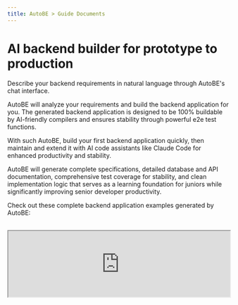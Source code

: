 ```yaml
---
title: AutoBE > Guide Documents
---
```


# AI backend builder for prototype to production

Describe your backend requirements in natural language through AutoBE's chat interface. 

AutoBE will analyze your requirements and build the backend application for you. The generated backend application is designed to be 100% buildable by AI-friendly compilers and ensures stability through powerful e2e test functions.

With such AutoBE, build your first backend application quickly, then maintain and extend it with AI code assistants like Claude Code for enhanced productivity and stability.

AutoBE will generate complete specifications, detailed database and API documentation, comprehensive test coverage for stability, and clean implementation logic that serves as a learning foundation for juniors while significantly improving senior developer productivity.

Check out these complete backend application examples generated by AutoBE:

<br />
<iframe
  src="https://www.youtube.com/embed/JNreQ0Rk94g"
  title="AutoBE Demonstration (Bulletin Board System)"
  width="100%"
  style={{ aspectRatio: "16/9" }}
  allow="accelerometer; autoplay; clipboard-write; encrypted-media; gyroscope; picture-in-picture; web-share"
  referrerPolicy="strict-origin-when-cross-origin"
  allowFullScreen
/>

1. **Discussion Board**: https://github.com/wrtnlabs/autobe-example-bbs
2. **To Do List**: https://github.com/wrtnlabs/autobe-example-todo
3. **Reddit Community**: https://github.com/wrtnlabs/autobe-example-reddit
4. **E-Commerce**: https://github.com/wrtnlabs/autobe-example-shopping
   - Requirements Analysis: [Report](https://github.com/wrtnlabs/autobe-example-shopping/tree/main/docs/analysis)
   - Database Design: [Entity Relationship Diagram](https://github.com/wrtnlabs/autobe-example-shopping/tree/main/docs/ERD.md) / [Prisma Schema](https://github.com/wrtnlabs/autobe-example-shopping/tree/main/prisma/schema)
   - API Design: [API Controllers](https://github.com/wrtnlabs/autobe-example-shopping/tree/main/src/controllers) / [DTO Structures](https://github.com/wrtnlabs/autobe-example-shopping/tree/main/src/api/structures)
   - E2E Test Functions: [`test/features/api`](https://github.com/wrtnlabs/autobe-example-shopping/tree/main/test/features/api)
   - API Implementations: [`src/providers`](https://github.com/wrtnlabs/autobe-example-shopping/tree/main/src/providers)

## Getting Started

[![Playground StackBlitz](https://autobe.dev/images/demonstrate/stackblitz.png)](https://stackblitz.com/github/wrtnlabs/autobe-playground-stackblitz)

https://stackblitz.com/github/wrtnlabs/autobe-playground-stackblitz

Visit the site above to use AutoBE directly through the StackBlitz website. Simply discuss the topic you want to build, and AutoBE will create a backend application for you.

Here's an example conversation script to use with AutoBE. Following this script will guide AutoBE to create an "Economic/Political Discussion Board":

1. **Requirements Analysis**: "I want to create an economic/political discussion board. Since I'm not familiar with programming, please write a requirements analysis report as you see fit."
2. **Database Design**: "Design the database schema."
3. **API Specification**: "Create the API interface specification."
4. **Testing**: "Make the e2e test functions."
5. **Implementation**: "Implement API functions."

If you want to use Local LLMs like `qwen3-80b-a3b` or maintain multiple chat sessions for frequent conversations with AutoBE, run the following commands. You can install AutoBE locally, run the playground application directly, and manage your chat sessions:

```bash
git clone https://github.com/wrtnlabs/autobe
cd autobe
pnpm install
pnpm run playground
```

![Compilation Success Dashboard](https://autobe.dev/images/demonstrate/replay-openai-gpt4.1.png)

> After installing AutoBE locally and running the playground, you can replay chat sessions from AutoBE development team's testing at http://localhost:5713/replay/index.html.

## How AutoBE Works

```mermaid
flowchart
subgraph "Backend Coding Agent"
  coder("Facade Controller")
end
subgraph "Functional Agents"
  coder --"Requirements Analysis"--> analyze("Analyze")
  coder --"ERD"--> prisma("Prisma")
  coder --"API Design"--> interface("Interface")
  coder --"Test Codes" --> test("Test")
  coder --"Main Program" --> realize("Realize")
end
subgraph "Compiler Feedback"
  prisma --"validates" --> prismaCompiler("<a href="https://github.com/wrtnlabs/autobe/blob/main/packages/interface/src/prisma/AutoBePrisma.ts" target="_blank">Prisma Compiler</a>")
  interface --"generates" --> openapiCompiler("<a href="https://github.com/wrtnlabs/autobe/blob/main/packages/interface/src/openapi/AutoBeOpenApi.ts" target="_blank">OpenAPI Compiler</a>")
  test --"analyzes" --> testCompiler("<a href="https://github.com/wrtnlabs/autobe/blob/main/packages/interface/src/test/AutoBeTest.ts" target="_blank">Test Compiler</a>")
  realize --"compiles" --> realizeCompiler("TypeScript Compiler")
end
```

AutoBE follows a waterfall methodology to generate backend applications, with 40+ specialized agents handling each phase. The agents work in coordinated teams throughout the development process.

Each waterfall stage includes AI-friendly compilers that guarantee type safety of the generated code. Rather than generating code directly, AutoBE's agents first construct language-neutral Abstract Syntax Trees using predefined schemas. Each AST node undergoes validation against type rules before any code generation occurs, catching structural errors at the conceptual level rather than during compilation.

This approach is designed to ensure that the final generated TypeScript and Prisma code is 100% buildable. Based on our testing with multiple example projects including e-commerce platforms, discussion boards, and task management systems, AutoBE maintains this compilation guarantee across diverse application types.

To illustrate this process, here are the phase outputs from our "Economic/Political Discussion Board" example:

1. **Requirements Analysis**: [Report](https://github.com/wrtnlabs/autobe-example-bbs/tree/main/docs/analysis)
2. **Database Design**: [Entity Relationship Diagram](https://github.com/wrtnlabs/autobe-example-bbs/tree/main/docs/ERD.md) / [Prisma Schema](https://github.com/wrtnlabs/autobe-example-bbs/tree/main/prisma/schema)
3. **API Specification**: [API Controllers](https://github.com/wrtnlabs/autobe-example-bbs/tree/main/src/controllers) / [DTO Structures](https://github.com/wrtnlabs/autobe-example-bbs/tree/main/src/api/structures)
4. **E2E Test Functions**: [`test/features/api`](https://github.com/wrtnlabs/autobe-example-bbs/tree/main/test/features/api)
5. **API Implementations**: [`src/providers`](https://github.com/wrtnlabs/autobe-example-bbs/tree/main/src/providers)

Also, you don't need to use all phases - stop at any stage that fits your needs. Whether you want just requirements analysis, database design, API specification, or e2e testing, AutoBE adapts to your workflow.

Additionally, if you're skipping the full pipeline because of language preference rather than workflow needs, this capability is in development - AutoBE's language-neutral AST structure will soon support additional programming languages beyond TypeScript.

## Type-Safe Client SDK

Every AutoBE-generated backend automatically includes a type-safe client SDK, making frontend integration seamless and error-free. This SDK provides:

- **Zero Configuration**: SDK is auto-generated alongside your backend - no manual setup required
- **100% Type Safety**: Full TypeScript support with autocomplete and compile-time validation
- **Framework Agnostic**: Works with React, Vue, Angular, or any TypeScript/JavaScript project
- **E2E Test Integration**: Powers AI-generated test suites for comprehensive backend testing

```typescript
import api, { IPost } from "autobe-generated-sdk";

// Type-safe API calls with full autocomplete
const connection: api.IConnection = {
  host: "http://localhost:1234",
};
await api.functional.users.login(connection, {
  body: {
    email: "user@example.com",
    password: "secure-password",
  },
});

// TypeScript catches errors at compile time
const post: IPost = await api.functional.posts.create(connection, {
  body: {
    title: "Hello World",
    content: "My first post",
    // authorId: "123" <- TypeScript error if this field is missing!
  },
});
```

This SDK eliminates the traditional pain points of API integration - no more manual type definitions, no more runtime surprises, and no more API documentation lookups. Your frontend developers can focus on building features, not wrestling with API contracts.

**Beyond Frontend Integration**: The SDK powers both frontend development and E2E test generation. AutoBE uses the same type-safe SDK internally to generate comprehensive test suites, ensuring every API endpoint is thoroughly tested. This creates a robust feedback loop that enhances backend stability - AI writes tests using the SDK, the SDK ensures type safety, and your backend becomes more reliable with every generated test.

## Roadmap Schedule

```mermaid
gantt
  dateFormat YYYY-MM-DD
  title AutoBE Roadmap Overview

  section Alpha Release
  Overall Design: done, 2025-05-01, 21d
  Compiler Development: done, 2025-05-16, 30d
  Prototype Agents: done, 2025-05-16, 30d

  section Beta Release
  Compiler Feedback: done, 2025-06-15, 29d
  Test Agent: done, 2025-06-15, 92d
  Realize Agent: done, 2025-07-01, 76d
  Achieve 100% Compilation: done, 2025-07-16, 61d
  Hackathon Contest: done, 2025-09-01, 21d

  section v1.0 Official Release
  Debate Enhancement: planned, 2025-09-15, 90d
  RAG Optimization: planned, 2025-09-15, 90d
  Achieve 100% Working: active, 2025-09-15, 90d
```

AutoBE has successfully completed both Alpha and Beta development phases, establishing a solid foundation for production-ready backend generation.

**The Alpha phase** (May 2025) focused on core architecture design and compiler development, creating the foundational framework for AI-friendly code generation. We built the initial agent system and established the waterfall methodology that ensures reliable, structured development processes.

**The Beta phase** (June 15 - September 14, 2025) achieved our primary goal: 100% compilation success rate. Through extensive testing across diverse application types including e-commerce platforms, discussion boards, and task management systems, we validated that AutoBE's AI-friendly compilers can generate TypeScript and Prisma code that compiles successfully every time.

**The v1.0 Official Release** (starting September 15, 2025) now targets the next milestone: ensuring that AutoBE-generated backend applications not only compile successfully, but also run perfectly in production environments. This means achieving 100% runtime success alongside our existing compilation guarantee, delivering truly production-ready applications without manual intervention.

## Current Limitations

While AutoBE achieves 100% compilation success, please note these current limitations:

**Runtime Behavior**: Generated applications compile successfully, but runtime behavior may require testing and refinement. Unexpected runtime errors can occur during server execution, such as database connection issues, API endpoint failures, or business logic exceptions that weren't caught during compilation. We strongly recommend thorough testing in development environments before deploying to production. Our v1.0 release targets 100% runtime success to address these issues.

**Design Interpretation**: AutoBE's database and API designs may differ from your expectations. We recommend thoroughly reviewing generated specifications before proceeding with implementation, especially before production deployment.

**Token Consumption**: AutoBE requires significant AI token usage for complex projects. Based on our testing, projects typically consume 30M-250M+ tokens depending on complexity (simple todo apps use ~4M tokens, while complex e-commerce platforms may require 250M+ tokens). We are working on RAG optimization to reduce this overhead in future releases.

**Maintenance**: AutoBE focuses on initial generation and does not provide ongoing maintenance capabilities. Once your backend is generated, you'll need to handle bug fixes, feature additions, performance optimizations, and security updates manually. We recommend establishing a development workflow that combines the generated codebase with AI coding assistants like Claude Code for efficient ongoing development and maintenance tasks.

![Entity Relationship Diagram Sample](https://autobe.dev/images/demonstrate/erd.png)

## License

AutoBE is licensed under the [GNU Affero General Public License v3.0 (AGPL-3.0)](https://github.com/wrtnlabs/autobe/?tab=AGPL-3.0-1-ov-file#readme). If you modify AutoBE itself or offer it as a network service, you must make your source code available under the same license.

However, backend applications generated by AutoBE can be relicensed under any license you choose, such as MIT. This means you can freely use AutoBE-generated code in commercial projects without open source obligations, similar to how other code generation tools work.
